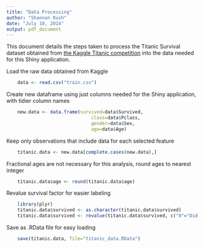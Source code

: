 ```yaml
---
title: "Data Processing"
author: "Shannon Rush"
date: "July 10, 2014"
output: pdf_document
---
```


This document details the steps taken to process the Titanic Survival dataset obtained from [the Kaggle Titanic competition](http://www.kaggle.com/c/titanic-gettingStarted) into the data needed for this Shiny application.

Load the raw data obtained from Kaggle
```r
    data <- read.csv("train.csv")
```

Create new dataframe using just columns needed for the Shiny application, with tidier column names
```r
    new.data <- data.frame(survived=data$Survived,
                               class=data$Pclass,
                               gender=data$Sex,
                               age=data$Age)
```
Keep only observations that include data for each selected feature
```r
    titanic.data <- new.data[complete.cases(new.data),]
```
Fractional ages are not necessary for this analysis, round ages to nearest integer
```r
    titanic.data$age <- round(titanic.data$age)
```
Revalue survival factor for easier labeling
```r
    library(plyr)
    titanic.data$survived <- as.character(titanic.data$survived)
    titanic.data$survived <- revalue(titanic.data$survived, c("0"="Did Not Survive","1"="Survived"))
```

Save as .RData file for easy loading
```r
    save(titanic.data, file="titanic_data.RData")
```




